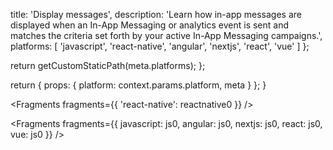 
  title: 'Display messages',
  description: 'Learn how in-app messages are displayed when an In-App Messaging or analytics event is sent and matches the criteria set forth by your active In-App Messaging campaigns.',
  platforms: [
    'javascript',
    'react-native',
    'angular',
    'nextjs',
    'react',
    'vue'
  ]
};

  return getCustomStaticPath(meta.platforms);
};

  return {
    props: {
      platform: context.params.platform,
      meta
    }
  };
}


<Fragments fragments={{ 'react-native': reactnative0 }} />


<Fragments
  fragments={{
    javascript: js0,
    angular: js0,
    nextjs: js0,
    react: js0,
    vue: js0
  }}
/>
